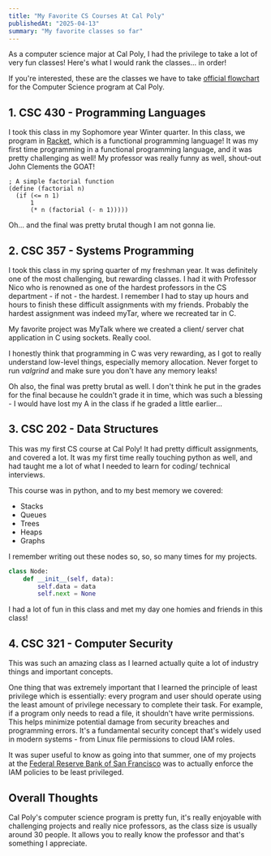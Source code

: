 ```yaml
---
title: "My Favorite CS Courses At Cal Poly"
publishedAt: "2025-04-13"
summary: "My favorite classes so far"
---
```


As a computer science major at Cal Poly, 
I had the privilege to take a lot of very fun classes! 
Here's what I would rank the classes... in order!

If you're interested, these are the classes we have to take 
[official flowchart](https://flowcharts.calpoly.edu/downloads/mymap/22-26.52CSCBSU.pdf) 
for the Computer Science program at Cal Poly. 


## 1. CSC 430 - Programming Languages

I took this class in my Sophomore year Winter quarter. 
In this class, we program in [Racket](https://racket-lang.org/), 
which is a functional programming language! 
It was my first time programming in a functional programming language, 
and it was pretty challenging as well! 
My professor was really funny as well, shout-out John Clements the GOAT! 


```racket
; A simple factorial function
(define (factorial n)
  (if (<= n 1)
      1
      (* n (factorial (- n 1)))))

```

Oh... and the final was pretty brutal though I am not gonna lie. 

## 2. CSC 357 - Systems Programming

I took this class in my spring quarter of my freshman year.
It was definitely one of the most challenging, but rewarding classes. 
I had it with Professor Nico who is 
renowned as one of the hardest professors in the CS department - if not - 
the hardest. I remember I had to stay up hours and hours to 
finish these difficult assignments with my friends. 
Probably the hardest assignment was indeed myTar, 
where we recreated tar in C. 

My favorite project was MyTalk where we created a client/ server chat
application in C using sockets. Really cool. 

I honestly think that programming in C was very rewarding, 
as I got to really understand low-level things, especially 
memory allocation. Never forget to run *valgrind* and 
make sure you don't have any memory leaks! 

Oh also, the final was pretty brutal as well. I don't think he put in
the grades for the final because he couldn't grade it in time, which was
such a blessing - I would have lost my A in the class if he graded a little earlier...
## 3. CSC 202 - Data Structures 

This was my first CS course at Cal Poly! It had pretty difficult assignments, 
and covered a lot. It was my first time really touching python as well, 
and had taught me a lot of what I needed to learn for coding/ technical interviews. 

This course was in python, and to my best memory we covered: 
- Stacks
- Queues
- Trees
- Heaps 
- Graphs

I remember writing out these nodes so, so, so many times for my projects. 
```python
class Node:
    def __init__(self, data):
        self.data = data
        self.next = None
```
I had a lot of fun in this class and met my day one homies and friends in this class!

## 4. CSC 321 - Computer Security

This was such an amazing class as I learned actually quite a lot of industry things and important
concepts. 

One thing that was extremely important that I learned the principle of least privilege which is essentially: 
every program and user should operate using the least 
amount of privilege necessary to complete their task. 
For example, if a program only needs to read a file, 
it shouldn't have write permissions. This helps minimize 
potential damage from security breaches and programming errors. 
It's a fundamental security concept that's widely used in modern systems - from Linux file permissions to cloud IAM roles.

It was super useful to know as going into that summer, 
one of my projects at the [Federal Reserve Bank of San Francisco](https://www.frbsf.org/) was to 
actually enforce the IAM policies to be least privileged. 

## Overall Thoughts

Cal Poly's computer science program is pretty fun, it's really enjoyable with 
challenging projects and really nice professors, as the class size is usually around 30 people. 
It allows you to really know the professor and that's something I appreciate. 